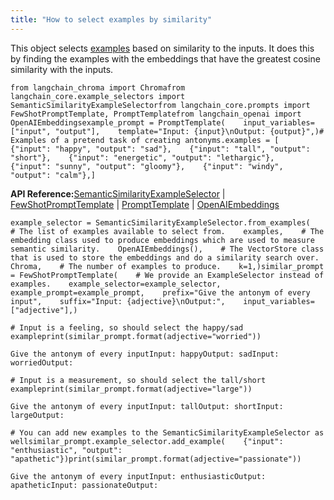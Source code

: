 ```yaml
---
title: "How to select examples by similarity"
---
```


This object selects [examples](/src/oss/concepts/example_selectors) based on similarity to the inputs. It does this by finding the examples with the embeddings that have the greatest cosine similarity with the inputs.

```
from langchain_chroma import Chromafrom langchain_core.example_selectors import SemanticSimilarityExampleSelectorfrom langchain_core.prompts import FewShotPromptTemplate, PromptTemplatefrom langchain_openai import OpenAIEmbeddingsexample_prompt = PromptTemplate(    input_variables=["input", "output"],    template="Input: {input}\nOutput: {output}",)# Examples of a pretend task of creating antonyms.examples = [    {"input": "happy", "output": "sad"},    {"input": "tall", "output": "short"},    {"input": "energetic", "output": "lethargic"},    {"input": "sunny", "output": "gloomy"},    {"input": "windy", "output": "calm"},]
```

**API Reference:**[SemanticSimilarityExampleSelector](https://python.langchain.com/api_reference/core/example_selectors/langchain_core.example_selectors.semantic_similarity.SemanticSimilarityExampleSelector.html) | [FewShotPromptTemplate](https://python.langchain.com/api_reference/core/prompts/langchain_core.prompts.few_shot.FewShotPromptTemplate.html) | [PromptTemplate](https://python.langchain.com/api_reference/core/prompts/langchain_core.prompts.prompt.PromptTemplate.html) | [OpenAIEmbeddings](https://python.langchain.com/api_reference/openai/embeddings/langchain_openai.embeddings.base.OpenAIEmbeddings.html)

```
example_selector = SemanticSimilarityExampleSelector.from_examples(    # The list of examples available to select from.    examples,    # The embedding class used to produce embeddings which are used to measure semantic similarity.    OpenAIEmbeddings(),    # The VectorStore class that is used to store the embeddings and do a similarity search over.    Chroma,    # The number of examples to produce.    k=1,)similar_prompt = FewShotPromptTemplate(    # We provide an ExampleSelector instead of examples.    example_selector=example_selector,    example_prompt=example_prompt,    prefix="Give the antonym of every input",    suffix="Input: {adjective}\nOutput:",    input_variables=["adjective"],)
```

```
# Input is a feeling, so should select the happy/sad exampleprint(similar_prompt.format(adjective="worried"))
```

```
Give the antonym of every inputInput: happyOutput: sadInput: worriedOutput:
```

```
# Input is a measurement, so should select the tall/short exampleprint(similar_prompt.format(adjective="large"))
```

```
Give the antonym of every inputInput: tallOutput: shortInput: largeOutput:
```

```
# You can add new examples to the SemanticSimilarityExampleSelector as wellsimilar_prompt.example_selector.add_example(    {"input": "enthusiastic", "output": "apathetic"})print(similar_prompt.format(adjective="passionate"))
```

```
Give the antonym of every inputInput: enthusiasticOutput: apatheticInput: passionateOutput:
```
